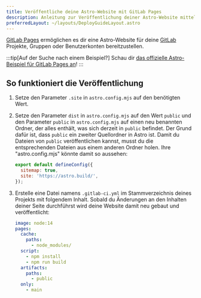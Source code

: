 ```yaml
---
title: Veröffentliche deine Astro-Website mit GitLab Pages
description: Anleitung zur Veröffentlichung deiner Astro-Website mittels GitLab Pages.
preferredLayout: ~/layouts/DeployGuideLayout.astro
---
```


[GitLab Pages](https://pages.gitlab.io/) ermöglichen es dir eine Astro-Website für deine [GitLab](https://about.gitlab.com/) Projekte, Gruppen oder Benutzerkonten bereitzustellen.

:::tip[Auf der Suche nach einem Beispiel?]
Schau dir [das offizielle Astro-Beispiel für GitLab Pages an](https://gitlab.com/pages/astro)!
:::

## So funktioniert die Veröffentlichung

1. Setze den Parameter `.site` in `astro.config.mjs` auf den benötigten Wert.
2. Setze den Parameter `dist` in `astro.config.mjs` auf den Wert `public` und den Parameter `public` in `astro.config.mjs` auf einen neu benannten Ordner, der alles enthält, was sich derzeit in `public` befindet. Der Grund dafür ist, dass `public` ein zweiter Quellordner in Astro ist. Damit du Dateien von `public` veröffentlichen kannst, musst du die entsprechenden Dateien aus einem anderen Ordner holen. Ihre "astro.config.mjs" könnte damit so aussehen:

   ```js
   export default defineConfig({
     sitemap: true,
     site: 'https://astro.build/',
   });
   ```

3. Erstelle eine Datei namens `.gitlab-ci.yml` im Stammverzeichnis deines Projekts mit folgendem Inhalt. Sobald du Änderungen an den Inhalten deiner Seite durchführst wird deine Website damit neu gebaut und veröffentlicht:

   ```yaml
   image: node:14
   pages:
     cache:
       paths:
         - node_modules/
     script:
       - npm install
       - npm run build
     artifacts:
       paths:
         - public
     only:
       - main
   ```
